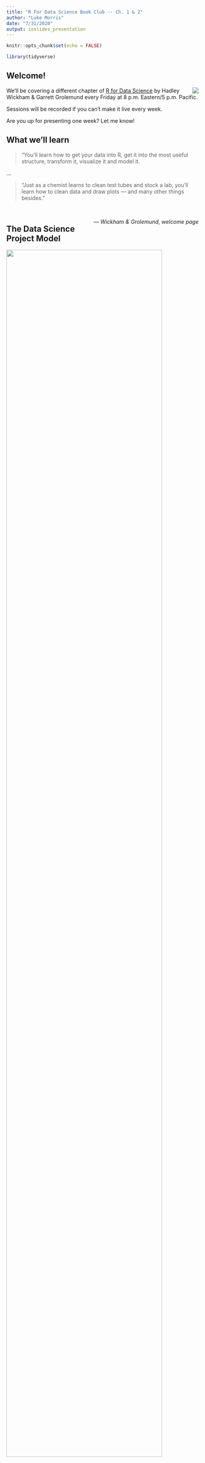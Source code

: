 ---
title: "R For Data Science Book Club -- Ch. 1 & 2"
author: "Luke Morris"
date: "7/31/2020"
output: ioslides_presentation
---

```{r setup, include=FALSE}
knitr::opts_chunk$set(echo = FALSE)
```

```{r, echo=FALSE, message = FALSE, warning = FALSE}
library(tidyverse)
```

## Welcome!

![](https://d33wubrfki0l68.cloudfront.net/b88ef926a004b0fce72b2526b0b5c4413666a4cb/24a30/cover.png){width=300, style="float:right"}

We'll be covering a different chapter of [R for Data Science](https://r4ds.had.co.nz/index.html) by Hadley Wickham & Garrett Grolemund every Friday at 8 p.m. Eastern/5 p.m. Pacific.

Sessions will be recorded if you can't make it live every week.

Are you up for presenting one week? Let me know!

## What we'll learn

> "You'll learn how to get your data into R, get it into the most 
> useful structure, transform it, visualize it and model it.

...

> "Just as a chemist learns to clean test tubes and stock a lab, 
> you'll learn how to clean data and draw plots --- and many other 
> things besides."

&nbsp;
&nbsp;

[*--- Wickham & Grolemund, welcome page*]{style="float:right"}

## The Data Science Project Model

![](https://d33wubrfki0l68.cloudfront.net/571b056757d68e6df81a3e3853f54d3c76ad6efc/32d37/diagrams/data-science.png){width=90%}

[*-- Wickham & Grolemund, Ch. 1.1*]{style="float:right"}

&nbsp;
&nbsp;

**Import** -- Getting you data into R

## The Data Science Project Model

![](https://d33wubrfki0l68.cloudfront.net/571b056757d68e6df81a3e3853f54d3c76ad6efc/32d37/diagrams/data-science.png){width=90%}

[*-- Wickham & Grolemund, Ch. 1.1*]{style="float:right"}

&nbsp;
&nbsp;

**Tidy** -- Storing your data in a consistent form

## The Data Science Project Model

![](https://d33wubrfki0l68.cloudfront.net/571b056757d68e6df81a3e3853f54d3c76ad6efc/32d37/diagrams/data-science.png){width=90%}

[*-- Wickham & Grolemund, Ch. 1.1*]{style="float:right"}

&nbsp;
&nbsp;

**Transform** -- Narrowing in on observations of interest and creating new variables from ones already existing

## The Data Science Project Model

![](https://d33wubrfki0l68.cloudfront.net/571b056757d68e6df81a3e3853f54d3c76ad6efc/32d37/diagrams/data-science.png){width=90%}

[*-- Wickham & Grolemund, Ch. 1.1*]{style="float:right"}

&nbsp;
&nbsp;

**Visualize** -- Visually representing your data

## The Data Science Project Model

![](https://d33wubrfki0l68.cloudfront.net/571b056757d68e6df81a3e3853f54d3c76ad6efc/32d37/diagrams/data-science.png){width=90%}

[*-- Wickham & Grolemund, Ch. 1.1*]{style="float:right"}

&nbsp;
&nbsp;

**Model** - Using your data to answer the question at hand

## The Data Science Project Model

![](https://d33wubrfki0l68.cloudfront.net/571b056757d68e6df81a3e3853f54d3c76ad6efc/32d37/diagrams/data-science.png){width=90%}

[*-- Wickham & Grolemund, Ch. 1.1*]{style="float:right"}

&nbsp;
&nbsp;

**Communicate** - Relaying your findings to others

***
> "You don't need to be an expert programmer to be a data 
> scientist, but becoming a better programmer allows you to
> automate common tasks, and solve new problems with greater
> ease."

[*-- Wickham & Grolemund, Ch. 1.1*]{style="float:right"}

## The 80-20 Rule

> "You can tackle about 80% of every project using the tools that
> you'll learn in this book, but you'll need other tools to tackle the
> remaining 20%."

[*-- Wickham & Grolemund, Ch. 1.1*]{style="float:right"}

&nbsp;
&nbsp;

That final 20% will vary by project, the data you're exploring and the questions you're hoping to answer.

## A Wise Word from the Authors

> "While it's tempting to skip the exercises, there's no better
> way to learn than practicing on real problems."

&nbsp;
&nbsp;

Fortunately, there's someone who's run through this book before and created a sort of [answer key](https://jrnold.github.io/r4ds-exercise-solutions/).

## A Wise Word from the Authors

> "While it's tempting to skip the exercises, there's no better
> way to learn than practicing on real problems."

&nbsp;
&nbsp;

Fortunately, there's someone who's run through this book before and created a sort of [answer key](https://jrnold.github.io/r4ds-exercise-solutions/).

(But seriously  ... you'll learn more if you at least try to solve it on your own first)

## Run into trouble? You're not alone

Confused by an error you received? 

Try Googling the error message. 

&nbsp;

Other places to look for help:

[Stack Overflow](https://stackoverflow.com/)

[Community.Rstudio](https://community.rstudio.com/) (Imagine a less-grouchy Stack Overflow)

R4DS Slack

## What You Need for this Book Club

1. [Install R](https://cloud.r-project.org/)

2. [Install RStudio](https://rstudio.com/products/rstudio/download/)

3. Open RStudio and install the Tidyverse package by typing or pasting the following in the console (bottom-left box)

`install.packages("tidyverse")`

4. Install these other packages the book uses as examples by typing or pasting the following in the console

`install.packages(c("nycflights13", "gapminder", "Lahman"))`

## See you next week!

We'll be tackling **Data Visualization**

```{r, echo = FALSE, message = FALSE, warning = FALSE}
ggplot(mpg, aes(x = displ, y = hwy)) +
    geom_point(aes(colour = drv)) +
    geom_smooth(se = FALSE)
```